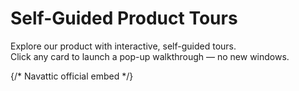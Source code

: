 
# Self-Guided Product Tours

Explore our product with interactive, self-guided tours.  
Click any card to launch a pop-up walkthrough — no new windows.

{/* Navattic official embed */}
<Script src="https://js.navattic.com/embeds.js" strategy="afterInteractive" />

{/* Card grid */}
<div className="not-prose mt-12">
  <div className="grid grid-cols-1 md:grid-cols-2 lg:grid-cols-3 gap-8">

    {/* CARD 1 — Launch an Experiment */}
    <button
      type="button"
      className="group text-left rounded-2xl overflow-hidden bg-[#0B0A13] border border-slate-800 shadow-md hover:shadow-xl hover:border-violet-500/50 transition-transform hover:-translate-y-1 focus:outline-none focus-visible:ring-2 focus-visible:ring-violet-400"
      data-navattic-open="https://capture.navattic.com/cmfkxwfa5000004lc8408f5wi"
      data-navattic-title="Launch an Experiment"
    >
      <div className="h-1.5 bg-violet-500" />

      <div className="relative aspect-[16/9] w-full bg-slate-900">
        <img
          src="/navattic/launch-an-experiment.png"
          alt="Launch an Experiment preview"
          className="absolute inset-0 h-full w-full object-cover"
          loading="lazy"
        />
      </div>

      <div className="p-5">
        <div className="inline-flex items-center rounded-md px-2 py-1 text-[11px] font-semibold tracking-wide bg-violet-600/20 text-violet-300 ring-1 ring-inset ring-violet-500/30">
          PRODUCT OVERVIEWS
        </div>
        <h3 className="mt-3 text-xl md:text-2xl font-bold leading-tight text-white group-hover:text-violet-300 transition">
          Launch an Experiment
        </h3>
        <p className="mt-1.5 text-sm text-slate-300">
          Opens in a modal, not a new window.
        </p>
      </div>
    </button>

    {/* CARD 2 — Placeholder example */}
    <button
      type="button"
      className="group text-left rounded-2xl overflow-hidden bg-[#0B0A13] border border-slate-800 shadow-md hover:shadow-xl hover:border-violet-500/50 transition-transform hover:-translate-y-1 focus:outline-none focus-visible:ring-2 focus-visible:ring-violet-400"
      data-navattic-open="https://capture.navattic.com/YOUR_SECOND_DEMO_ID"
      data-navattic-title="Example Walkthrough"
    >
      <div className="h-1.5 bg-violet-500" />
      <div className="relative aspect-[16/9] w-full bg-gradient-to-br from-slate-800 via-slate-900 to-black">
        <div className="absolute inset-0 grid place-items-center">
          <div className="flex items-center gap-3 text-slate-300/85">
            <svg width="22" height="22" viewBox="0 0 24 24" fill="currentColor" className="opacity-80">
              <path d="M8 5v14l11-7z" />
            </svg>
            <span className="text-sm font-medium">Preview loads on click</span>
          </div>
        </div>
      </div>
      <div className="p-5">
        <div className="inline-flex items-center rounded-md px-2 py-1 text-[11px] font-semibold tracking-wide bg-violet-600/20 text-violet-300 ring-1 ring-inset ring-violet-500/30">
          PRODUCT OVERVIEWS
        </div>
        <h3 className="mt-3 text-xl md:text-2xl font-bold leading-tight text-white group-hover:text-violet-300 transition">
          Example Walkthrough
        </h3>
        <p className="mt-1.5 text-sm text-slate-300">Opens in a modal.</p>
      </div>
    </button>

    {/* CARD 3 — Placeholder demo */}
    <button
      type="button"
      className="group text-left rounded-2xl overflow-hidden bg-[#0B0A13] border border-slate-800 shadow-md hover:shadow-xl hover:border-violet-500/50 transition-transform hover:-translate-y-1 focus:outline-none focus-visible:ring-2 focus-visible:ring-violet-400"
      data-navattic-open="https://capture.navattic.com/YOUR_THIRD_DEMO_ID"
      data-navattic-title="Customizing the Lead Page"
    >
      <div className="h-1.5 bg-violet-500" />
      <div className="relative aspect-[16/9] w-full bg-gradient-to-br from-slate-800 via-slate-900 to-black">
        <div className="absolute inset-0 grid place-items-center">
          <div className="flex items-center gap-3 text-slate-300/85">
            <svg width="22" height="22" viewBox="0 0 24 24" fill="currentColor" className="opacity-80">
              <path d="M8 5v14l11-7z" />
            </svg>
            <span className="text-sm font-medium">Preview loads on click</span>
          </div>
        </div>
      </div>
      <div className="p-5">
        <div className="inline-flex items-center rounded-md px-2 py-1 text-[11px] font-semibold tracking-wide bg-fuchsia-600/20 text-fuchsia-300 ring-1 ring-inset ring-fuchsia-500/30">
          CRM
        </div>
        <h3 className="mt-3 text-xl md:text-2xl font-bold leading-tight text-white group-hover:text-fuchsia-300 transition">
          Customizing the Lead Page
        </h3>
        <p className="mt-1.5 text-sm text-slate-300">Opens in a modal.</p>
      </div>
    </button>

  </div>
</div>
